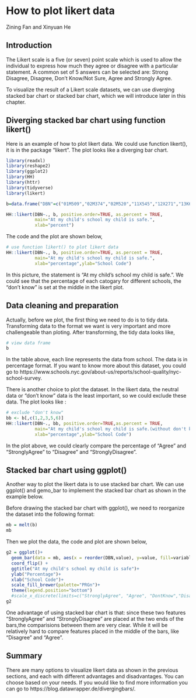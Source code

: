 # How to plot likert data

Zining Fan and Xinyuan He

## Introduction

The Likert scale is a five (or seven) point scale which is used to allow the individual to express how much they agree or disagree with a particular statement. A common set of 5 answers can be selected are: Strong Disagree, Disagree, Don't Know/Not Sure, Agree and Strongly Agree. 

To visualize the result of a Likert scale datasets, we can use diverging stacked bar chart or stacked bar chart, which we will introduce later in this chapter.

## Diverging stacked bar chart using function likert()

Here is an example of how to plot likert data. We could use function likert(), it is in the package "likert". The plot looks like a diverging bar chart.

```r
library(readxl)
library(reshape2)
library(ggplot2)
library(HH)
library(httr)
library(tidyverse)
library(likert)

b=data.frame("DBN"=c("01M509","02M374","02M520","11X545","12X271","13K605","29Q156"),"StronglyDisagree"=c(0.27,0.32,0.17,0.10,0.37,0.27,0.25),"Disagree"=c(0.43,0.57,0.61,0.46,0.40,0.57,0.54),"DontKnow"=c(0.13,0.05,0.03,0.16,0.12,0.08,0.07),"Agree"=c(0.13,0.05,0.12,0.19,0.09,0.06,0.09),"StronglyAgree"=c(0.03,0.01,0.06,0.10,0.02,0.02,0.04))

HH::likert(DBN~., b, positive.order=TRUE, as.percent = TRUE,
           main="At my child's school my child is safe.",
           xlab="percent")
```

The code and the plot are shown below, 
```r
# use function likert() to plot likert data
HH::likert(DBN~., b, positive.order=TRUE, as.percent = TRUE,
           main="At my child's school my child is safe.",
           xlab="percentage",ylab="School Code")
```

In this picture, the statement is "At my child's school my child is safe.". We could see that the percentage of each catogary for different schools, the "don't know " is set at the middle in the likert plot. 

## Data cleaning and preparation

Actually, before we plot, the first thing we need to do is to tidy data. Transforming data to the format we want is very important and more challengeable than ploting. After transforming, the tidy data looks like, 

```r
# view data frame
b
```

In the table above, each line represents the data from school. The data is in percentage format. If you want to know more about this dataset, you could go to https://www.schools.nyc.gov/about-us/reports/school-quality/nyc-school-survey.

There is another choice to plot the dataset. In the likert data, the neutral data or "don't know" data is the least important, so we could exclude these data. The plot looks like :

```r
# exclude "don't know" 
bb <- b[,c(1,2,3,5,6)]
HH::likert(DBN~., bb, positive.order=TRUE,as.percent = TRUE,
           main="At my child's school my child is safe.(without don't know)",
           xlab="percentage",ylab="School Code")
```

In the plot above, we could clearly compare the percentage of "Agree" and "StronglyAgree" to "Disagree" and "StronglyDisagree". 

## Stacked bar chart using ggplot()

Another way to plot the likert data is to use stacked bar chart. We can use ggplot() and gemo_bar to implement the stacked bar chart as shown in the example below.

Before drawing the stacked bar chart with ggplot(), we need to reorganize the dataset into the following format:
```r
mb = melt(b)
mb
```

Then we plot the data, the code and plot are shown below, 

```r
g2 = ggplot()+
  geom_bar(data = mb, aes(x = reorder(DBN,value), y=value, fill=variable), position="stack", stat="identity")+
  coord_flip() + 
  ggtitle("At my child's school my child is safe")+
  ylab("Percentage")+
  xlab("School Code")+
  scale_fill_brewer(palette="PRGn")+
  theme(legend.position="bottom")
  #scale_x_discrete(limits=c("StronglyAgree", "Agree", "DontKnow","Disagree","StronglyDisagree"))
g2
``` 

One advantage of using stacked bar chart is that: since these two features "StronglyAgree" and "StronglyDisagree" are placed at the two ends of the bars,the comparisions between them are very clear. While it will be relatively hard to compare features placed in the middle of the bars, like "Disagree" and "Agree". 

## Summary

There are many options to visualize likert data as shown in the previous sections, and each with different advantages and disadvantages. You can choose based on your needs. If you would like to find more information you can go to https://blog.datawrapper.de/divergingbars/.